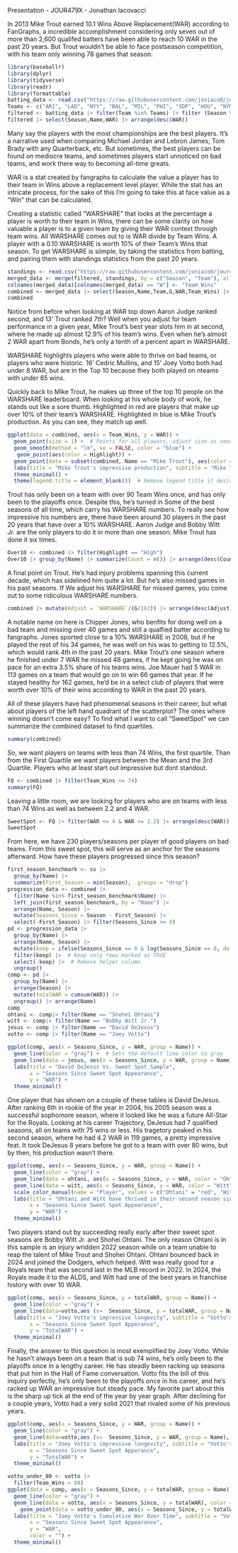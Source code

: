 Presentation - JOUR479X - Jonathan Iacovacci

In 2013 Mike Trout earned 10.1 Wins Above Replacement(WAR) according to FanGraphs, a incredible accomplishment considering only seven out of more than 2,600 qualifed batters have been able to reach 10 WAR in the past 20 years. But Trout wouldn't be able to face postseason competition, with his team only winning 78 games that season. 
```r
library(baseballr)
library(dplyr)
library(tidyverse)
library(readr)
library(formattable)
batting_data <- read.csv("https://raw.githubusercontent.com/joniaco0/jour479x_fall_2024/refs/heads/main/presentations/JoniacoBaseball%20-%20Sheet2.csv")
Teams <- c("ARI", "LAD", "NYY", "BAL", "MIL", "PHI", "SDP", "HOU", "NYM", "MIN", "TOR", "CHC", "CLE", "SEA", "BOS", "KCR", "DET", "ATL", "SFG", "TEX", "STL", "TBR", "OAK", "WSN","WSH", "CIN", "PIT", "MIA", "LAA", "COL", "CHW","FLA","TBD")
filtered <- batting_data |> filter(Team %in% Teams) |> filter (Season %in% c(2004,2005,2006,2007,2008,2009,2010,2011,2012,2013,2014,2015,2016,2017,2018,2019,2021,2022,2023,2024))
filtered |> select(Season,Name,WAR) |> arrange(desc(WAR))

```
Many say the players with the most championships are the best players. It's a narrative used when comparing Michael Jordan and Lebron James, Tom Brady with any Quarterback, etc. But sometimes, the best players can be found on mediocre teams, and sometimes players start unnoticed on bad teams, and work there way to becoming all-time greats.

WAR is a stat created by fangraphs to calculate the value a player has to their team in Wins above a replacement level player. While the stat has an intricate process, for the sake of this I'm going to take this at face value as a "Win" that can be calculated.

Creating a statistic called "WARSHARE" that looks at the percentage a player is worth to their team in Wins, there can be some clarity on how valuable a player is to a given team by giving their WAR context through team wins. All WARSHARE comes out to is WAR divide by Team Wins. A player with a 0.10 WARSHARE is worth 10% of their Team's Wins that season. To get WARSHARE is siimple, by taking the statistics from batting, and pairing them with standings statistics from the past 20 years. 
```r
standings <- read.csv("https://raw.githubusercontent.com/joniaco0/jour479x_fall_2024/refs/heads/main/presentations/Standi.csv")
merged_data <- merge(filtered, standings, by = c("Season", "Team"), all.x = TRUE)
colnames(merged_data)[colnames(merged_data) == "W"] <- "Team_Wins"
combined <- merged_data |> select(Season,Name,Team,G,WAR,Team_Wins) |> mutate(WARSHARE = WAR/Team_Wins, Highlight = ifelse(WARSHARE > 0.10, "High", "Low")) |> filter(!is.na(Team_Wins)) |> arrange(desc(WARSHARE))
combined
```
Notice from before when looking at WAR top down Aaron Judge ranked second, and 13' Trout ranked 7th? Well when you adjust for team performance in a given year, Mike Trout's best year slots him in at second, where he made up almost 12.9% of his team's wins. Even when he's almost 2 WAR apart from Bonds, he's only a tenth of a percent apart in WARSHARE. 

WARSHARE highlights players who were able to thrive on bad teams, or players who were historic. 16' Cedric Mullins, and 15' Joey Votto both had under 8 WAR, but are in the Top 10 because they both played on nteams with under 65 wins. 

Quickly back to Mike Trout, he makes up three of the top 10 people on the WARSHARE leaderboard. When looking at his whole body of work, he stands out like a sore thumb. Highlighted in red are players that make up over 10% of their team's WARSHARE. Highlighted in blue is Mike Trout's production. As you can see, they match up well. 
```r
ggplot(data = combined, aes(x = Team_Wins, y = WAR)) +
  geom_point(size = 1) +  # Points for all players, adjust size as needed
  geom_smooth(method = "lm", se = FALSE, color = "blue") +
   geom_point(aes(color = Highlight)) +
  geom_point(data = subset(combined, Name == "Mike Trout"), aes(color = "Mike Trout"), size = 2) +  # Highlight Mike Trout
  labs(title = "Mike Trout's impressive production", subtitle = "Mike Trout has eight seasons over 6.5 WAR despite only reaching over 90 Team Wins once", x = "Team Wins", y = "WAR") +
  theme_minimal() +
  theme(legend.title = element_blank())  # Remove legend title if desired
```
Trout has only been on a team with over 90 Team Wins once, and has only been to the playoffs once. Despite this, he's turned in 
Some of the best seasons of all time, which carry his WARSHARE numbers. To really see how impressive his numbers are, there have been around 30 players in the past 20 years that have over a 10% WARSHARE. Aaron Judge and Bobby Witt Jr. are the only players to do it in more than one season. Mike Trout has done it six times.
```r
Over10 <- combined |> filter(Highlight == "High")
Over10 |> group_by(Name) |> summarize(Count = n()) |> arrange(desc(Count))
```
A final point on Trout. He's had injury problems spanning this current decade, which has sidelined him quite a lot. But he's also missed games in his past seasons. If We adjust his WARSHARE for missed games, you come out to some ridiculous WARSHARE numbers. 
```r
combined |> mutate(Adjust = `WARSHARE`/(G/162)) |> arrange(desc(Adjust)) |> mutate(Difference = Adjust - `WARSHARE`) |> arrange(desc(Difference))
```
A notable name on here is Chipper Jones, who benfits for doing well on a bad team and missing over 40 games and still a qualfied batter according to fangraphs. Jones sported close to a 10% WARSHARE in 2008, but if he played the rest of his 34 games, he was well on his was to getting to 12.5%, which would rank 4th in the past 20 years. Mike Trout's one season where he finished under 7 WAR he missed 48 games, if he kept going he was on pace for an extra 3.5% share of his teams wins. Joe Mauer had 5 WAR in 113 games on a team that would go on to win 66 games that year. If he stayed healthy for 162 games, he'd be in a select club of players that were worth over 10% of their wins according to WAR in the past 20 years.

All of these players have had phenomenal seasons in their career, but what about players of the left hand quadrant of the scatterplot? The ones where winning doesn't come easy? To find what I want to call "SweetSpot" we can summarize the combined dataset to find quartiles.
```r
summary(combined)
```
So, we want players on teams with less than 74 Wins, the first quartile. Than from the First Quartile we want players between the Mean and the 3rd Quartile. Players who at least start out impressive but dont standout.
```r
FQ <- combined |> filter(Team_Wins <= 74)
summary(FQ)
```
Leaving a little room, we are looking for players who are on teams with less than 74 Wins as well as between 2.2 and 4 WAR.
```r
SweetSpot <- FQ |> filter(WAR <= 4 & WAR >= 2.2) |> arrange(desc(WAR))
SweetSpot
```
From here, we have 230 players/seasons per player of good players on bad teams. From this sweet spot, this will serve as an anchor for the seasons afterward. How have these players progressed since this season?
```r
first_season_benchmark <- ss |>
  group_by(Name) |>
  summarize(First_Season = min(Season), .groups = "drop")
progression_data <- combined |>
  filter(Name %in% first_season_benchmark$Name) |> 
  left_join(first_season_benchmark, by = "Name") |>
  arrange(Name, Season) |> 
  mutate(Seasons_Since = Season - First_Season) |> 
  select(-First_Season) |> filter(Seasons_Since >= 0) 
pd <- progression_data |>
  group_by(Name) |>
  arrange(Name, Season) |>
  mutate(keep = ifelse(Seasons_Since == 0 & lag(Seasons_Since == 0, default = FALSE), FALSE, TRUE)) |>  # Mark subsequent 0s as FALSE
  filter(keep) |>  # Keep only rows marked as TRUE
  select(-keep) |>  # Remove helper column
  ungroup()
comp <- pd |>
  group_by(Name) |>
  arrange(Season) |>
  mutate(totalWAR = cumsum(WAR)) |>
  ungroup() |> arrange(Name)
comp
ohtani <- comp|> filter(Name == "Shohei Ohtani")
witt <- comp|> filter(Name == "Bobby Witt Jr.")
jesus <- comp |> filter(Name == "David DeJesus")
votto <- comp |> filter(Name == "Joey Votto")
```

```r

ggplot(comp, aes(x = Seasons_Since, y = WAR, group = Name)) +
  geom_line(color = "gray") +  # Sets the default line color to gray
  geom_line(data = jesus, aes(x = Seasons_Since, y = WAR, group = Name), color = "red", size = 1.5) +  # Red line for DeJesus
  labs(title = "David DeJesus Vs. Sweet Spot Sample",
       x = "Seasons Since Sweet Spot Appearance",
       y = "WAR") +
  theme_minimal()

```
One player that has shown on a couple of these tables is David DeJesus. After
ranking 6th in rookie of the year in 2004, his 2005 season was a successful sophomore season, where it looked like he was a future All-Star for the Royals. Looking at his career Trajectory, DeJesus had 7 qualified seasons, all on teams with 75 wins or less. His tragetory peaked in his second season, where he had 4.2 WAR in 119 games, a pretty impressive feat. It took DeJesus 8 years before he got to a team with over 80 wins, but by then, his production wasn't there. 
```r

ggplot(comp, aes(x = Seasons_Since, y = WAR, group = Name)) +
  geom_line(color = "gray") +
  geom_line(data = ohtani, aes(x = Seasons_Since, y = WAR, color = "Ohtani"), size = 1.5) +  # Red line for Ohtani
  geom_line(data = witt, aes(x = Seasons_Since, y = WAR, color = "Witt"), size = 1.5) +  # Blue line for Witt
  scale_color_manual(name = "Player", values = c("Ohtani" = "red", "Witt" = "blue")) +  # Custom legend labels
  labs(title = "Ohtani and Witt have thrived in their second season since Sweet Spot",
       x = "Seasons Since Sweet Spot Appearance",
       y = "WAR") +
  theme_minimal()

```


Two players stand out by succeeding really early after their sweet spot seasons are Bobby Witt Jr. and Shohei Ohtani. The only reason Ohtani is in this sample is an injury wridden 2022 season while on a team unable to reap the talent of Mike Trout and Shohei Ohtani. Ohtani bounced back in 2024 and joined the Dodgers, which helped.  Witt was really good for a Royals team that was second last in the MLB record in 2022. In 2024, the Royals made it to the ALDS, and Witt had one of the best years in franchise history with over 10 WAR. 
```r
ggplot(comp, aes(x = Seasons_Since, y = totalWAR, group = Name)) +
  geom_line(color = "gray") +
  geom_line(data=votto,aes (x=  Seasons_Since, y = totalWAR, group = Name), color = "red", size = 1.5) +
  labs(title = "Joey Votto's impressive longevity", subtitle = "Votto's 53 WAR is the best in this sample, carred by his longevity",
       x = "Seasons Since Sweet Spot Apperance",
       y = "TotalWAR") +
  theme_minimal()
```
Finally, the answer to this question is most exemplified by Joey Votto. While he hasn't always been on a team that is sub 74 wins, he's only been to the playoffs once in a lengthy career. He has steadly been racking up seasons that put him in the Hall of Fame conversation. Votto fits the bill of this inquiry perfectly, he's only been to the playoffs once in his career, and he's racked up WAR an impressive but steady pace. My favorite part about this is the sharp up tick at the end of the year by year graph. After declining for a couple years, Votto had a very solid 2021 that rivaled some of his previous years.
```r

ggplot(comp, aes(x = Seasons_Since, y = WAR, group = Name)) +
  geom_line(color = "gray") +
  geom_line(data=votto,aes (x=  Seasons_Since, y = WAR, group = Name), color = "red", size = 1.5) +
  labs(title = "Joey Votto's impressive longevity", subtitle = "Votto's 53 WAR is the best in this sample, carred by his longevity",
       x = "Seasons Since Sweet Spot Apperance",
       y = "TotalWAR") +
  theme_minimal()
```
```r
votto_under_80 <- votto |> 
  filter(Team_Wins < 80)
ggplot(data = comp, aes(x = Seasons_Since, y = totalWAR, group = Name)) +
  geom_line(color = "gray") +  
  geom_line(data = votto, aes(x = Seasons_Since, y = totalWAR), color = "pink", size = 1.5) +  
    geom_point(data = votto_under_80, aes(x = Seasons_Since, y = totalWAR, color = "Sub-80 Wins"), size = 3, show.legend = TRUE) +
  labs(title = "Joey Votto's Cumulative War Over Time", subtitle = "Votto has been on seven teams with Sub-80 Wins",
       x = "Seasons Since Sweet Spot Appearance",
       y = "WAR", 
       color = "") +
  theme_minimal()


```
















































